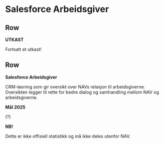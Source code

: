 # Salesforce Arbeidsgiver

## Row

::: {.valuebox color="danger"}
**UTKAST**

Fortsatt et utkast!
:::

## Row

::: {.valuebox color="light"}
**Salesforce Arbeidsgiver**

CRM-løsning som gir oversikt over NAVs relasjon til arbeidsgiverne. Oversikten legger til rette for bedre dialog og samhandling mellom NAV og arbeidsgiverne.
:::

::: {.valuebox color="light"}
**Mål 2025**

(?)
:::

::: {.valuebox color="warning"}
**NB!**

Dette er ikke offisiell statistikk og må ikke deles utenfor NAV.
:::

